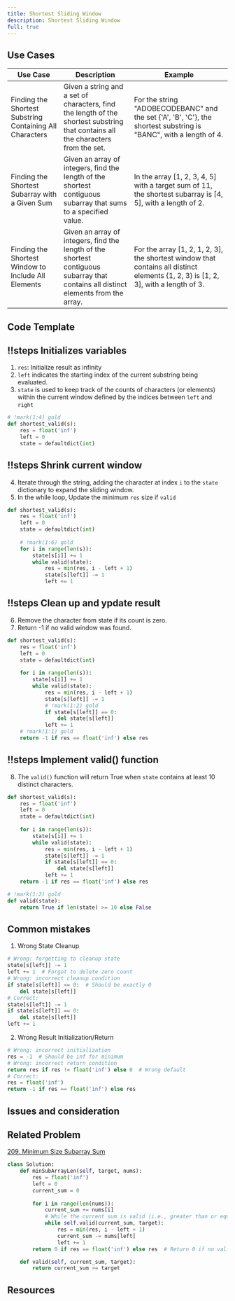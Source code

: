 ```yaml
---
title: Shortest Sliding Window
description: Shortest Sliding Window
full: true
---
```



## Use Cases

| Use Case   | Description   | Example  |
|-----------|----------------|--------|
| Finding the Shortest Substring Containing All Characters | Given a string and a set of characters, find the length of the shortest substring that contains all the characters from the set.                                     | For the string "ADOBECODEBANC" and the set {'A', 'B', 'C'}, the shortest substring is "BANC", with a length of 4.         |
| Finding the Shortest Subarray with a Given Sum | Given an array of integers, find the length of the shortest contiguous subarray that sums to a specified value.                                                       | In the array [1, 2, 3, 4, 5] with a target sum of 11, the shortest subarray is [4, 5], with a length of 2.                |
| Finding the Shortest Window to Include All Elements | Given an array of integers, find the length of the shortest contiguous subarray that contains all distinct elements from the array.                                   | For the array [1, 2, 1, 2, 3], the shortest window that contains all distinct elements {1, 2, 3} is [1, 2, 3], with a length of 3. |


## Code Template


<Scrollycoding>

## !!steps  Initializes variables
1. `res`: Initialize result as infinity
2. `left` indicates the starting index of the current substring being evaluated.
3. `state`  is used to keep track of the counts of characters (or elements) within the current window defined by the indices between `left` and `right`


```python !code
# !mark(1:4) gold
def shortest_valid(s):
    res = float('inf')
    left = 0
    state = defaultdict(int) 
```

## !!steps Shrink current window

4. Iterate through the string, adding the character at index `i` to the `state` dictionary to expand the sliding window.
5. In the while loop, Update the minimum `res` size if `valid`

```python !code
def shortest_valid(s):
    res = float('inf')
    left = 0
    state = defaultdict(int)
    
    # !mark(1:6) gold
    for i in range(len(s)):
        state[s[i]] += 1
        while valid(state):
            res = min(res, i - left + 1)
            state[s[left]] -= 1
            left += 1
```

## !!steps Clean up and ypdate result

6. Remove the character from state if its count is zero.
7. Return -1 if no valid window was found.

```python !code
def shortest_valid(s):
    res = float('inf')
    left = 0
    state = defaultdict(int)
    
    for i in range(len(s)):
        state[s[i]] += 1
        while valid(state):
            res = min(res, i - left + 1)
            state[s[left]] -= 1
            # !mark(1:2) gold
            if state[s[left]] == 0:
                del state[s[left]]
            left += 1
    # !mark(1:1) gold
    return -1 if res == float('inf') else res
```

## !!steps Implement valid() function

8. The `valid()` function will return True when `state` contains at least 10 distinct characters.

```python !code
def shortest_valid(s):
    res = float('inf')
    left = 0
    state = defaultdict(int)
    
    for i in range(len(s)):
        state[s[i]] += 1
        while valid(state):
            res = min(res, i - left + 1)
            state[s[left]] -= 1
            if state[s[left]] == 0:
                del state[s[left]]
            left += 1
    return -1 if res == float('inf') else res

# !mark(1:2) gold
def valid(state):
    return True if len(state) >= 10 else False
```

</Scrollycoding>

## Common mistakes

1. Wrong State Cleanup
```python
# Wrong: forgetting to cleanup state
state[s[left]] -= 1
left += 1  # Forgot to delete zero count
# Wrong: incorrect cleanup condition
if state[s[left]] <= 0:  # Should be exactly 0
    del state[s[left]]
# Correct:
state[s[left]] -= 1
if state[s[left]] == 0:
    del state[s[left]]
left += 1
```

2. Wrong Result Initialization/Return
```python
# Wrong: incorrect initialization
res = -1  # Should be inf for minimum
# Wrong: incorrect return condition
return res if res != float('inf') else 0  # Wrong default
# Correct:
res = float('inf')
return -1 if res == float('inf') else res
```


## Issues and consideration


## Related Problem
[209. Minimum Size Subarray Sum](https://leetcode.com/problems/minimum-size-subarray-sum/description/)

```python
class Solution:
    def minSubArrayLen(self, target, nums):
        res = float('inf')
        left = 0
        current_sum = 0
        
        for i in range(len(nums)):
            current_sum += nums[i]
            # While the current sum is valid (i.e., greater than or equal to target)
            while self.valid(current_sum, target):
                res = min(res, i - left + 1)
                current_sum -= nums[left]
                left += 1                 
        return 0 if res == float('inf') else res  # Return 0 if no valid subarray found

    def valid(self, current_sum, target):
        return current_sum >= target
```

## Resources

